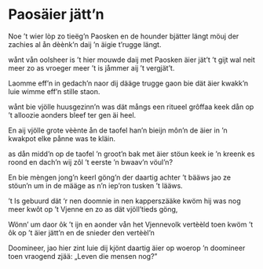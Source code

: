 
# Paosäier jätt’n

<PoemAudio src={fragment1} performer={readers.anke} />
<PoemAudio src={fragment2} isSong />

<PoemText>

Noe ’t wier lòp zo tieëg’n Paosken
en de hounder bjätter längt
möuj der zachies al ån dèènk’n
daij ’n äigie t’rugge längt.

wånt vån oolsheer is ’t hier mouwde
daij met Paosken äier jät’t
’t gijt wal neit meer zo as vroeger
meer ’t is jåmmer aij ’t vergjät’t.

Laomme eff’n in gedach’n
naor dij dääge trugge gaon
bie dät äier kwakk’n luie
wimme eff’n stille staon.

wånt bie vjölle huusgezinn’n
was dät mångs een ritueel
grôffaa keek dån op ’t alloozie
aonders bleef ter gen äi heel.

En aij vjölle grote vèènte
ån de taofel han’n bieijn
môn’n de äier in ’n kwakpot
elke pånne was te kläin.

as dån midd’n op de taofel
’n groot’n bak met äier stöun
keek ie ’n kreenk es roond en dach’n
wij zôl ’t eerste ’n bwaav’n vöul’n?

En bie mèngen jong’n keerl
göng’n der daartig achter ’t bääws
jao ze stöun’n um in de määge
as n’n iep’ron tusken ’t lääws.

’t Is gebuurd dät ‘r nen doomnie
in nen kapperszääke kwöm
hij was nog meer kwôt op ’t Vjenne
en zo as dät vjöll’tieds göng,

Wönn’ um daor ôk ’t ijn en aonder
vån het Vjennevolk vertèèld
toen kwöm ’t ôk op ’t äier jätt’n
en de snieder den vertèèl’n

Doomineer, jao hier zint luie
dij kjönt daartig äier op
woerop ’n doomineer toen vraogend zjää:
„Leven die mensen nog?”

</PoemText>
